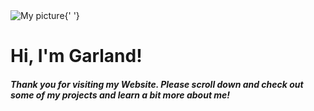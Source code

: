 <span>
	<img
		src="https://media-exp1.licdn.com/dms/image/C5603AQEFr1kTwD5aMg/profile-displayphoto-shrink_200_200/0?e=1601510400&v=beta&t=hpX1CBptsCaEAJlaU4kPxhPh3LEg6wlyobjhsNDURBE"
		alt="My picture"
	/>{' '}
	<h1> Hi, I'm Garland! </h1>
</span>

<h5>
	Thank you for visiting my Website. Please scroll down and check out some of my
	projects and learn a bit more about me!
</h5>
